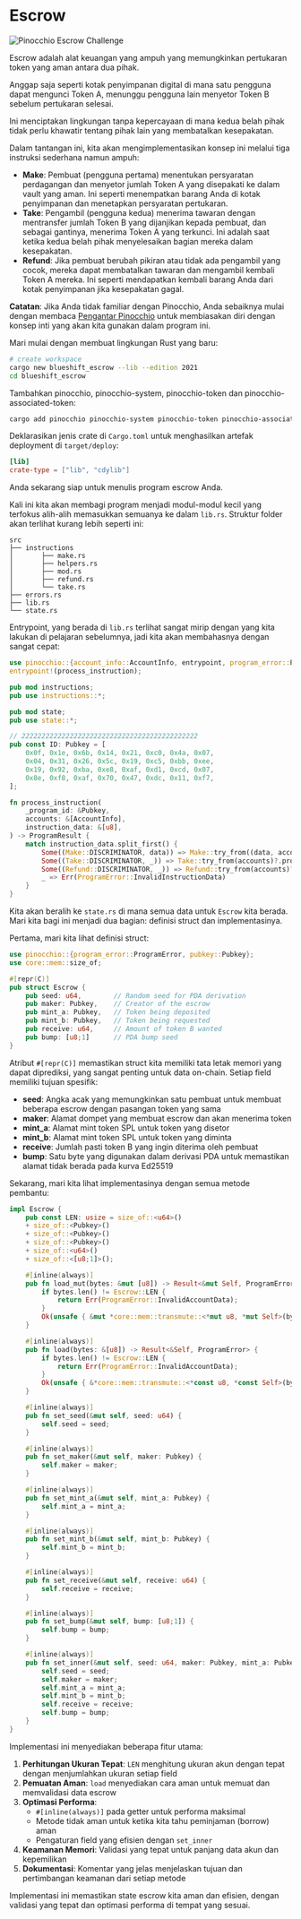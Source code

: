 
# Escrow

![Pinocchio Escrow Challenge](/graphics/challenge-banners/pinocchio-escrow.png)

Escrow adalah alat keuangan yang ampuh yang memungkinkan pertukaran token yang aman antara dua pihak.

Anggap saja seperti kotak penyimpanan digital di mana satu pengguna dapat mengunci Token A, menunggu pengguna lain menyetor Token B sebelum pertukaran selesai.

Ini menciptakan lingkungan tanpa kepercayaan di mana kedua belah pihak tidak perlu khawatir tentang pihak lain yang membatalkan kesepakatan.

Dalam tantangan ini, kita akan mengimplementasikan konsep ini melalui tiga instruksi sederhana namun ampuh:
- **Make**: Pembuat (pengguna pertama) menentukan persyaratan perdagangan dan menyetor jumlah Token A yang disepakati ke dalam vault yang aman. Ini seperti menempatkan barang Anda di kotak penyimpanan dan menetapkan persyaratan pertukaran.
- **Take**: Pengambil (pengguna kedua) menerima tawaran dengan mentransfer jumlah Token B yang dijanjikan kepada pembuat, dan sebagai gantinya, menerima Token A yang terkunci. Ini adalah saat ketika kedua belah pihak menyelesaikan bagian mereka dalam kesepakatan.
- **Refund**: Jika pembuat berubah pikiran atau tidak ada pengambil yang cocok, mereka dapat membatalkan tawaran dan mengambil kembali Token A mereka. Ini seperti mendapatkan kembali barang Anda dari kotak penyimpanan jika kesepakatan gagal.

**Catatan**: Jika Anda tidak familiar dengan Pinocchio, Anda sebaiknya mulai dengan membaca [Pengantar Pinocchio](/id/courses/introduction-to-pinocchio) untuk membiasakan diri dengan konsep inti yang akan kita gunakan dalam program ini.

<ArticleSection name="Instalasi" id="installation" level="h2" />

Mari mulai dengan membuat lingkungan Rust yang baru:

```bash
# create workspace
cargo new blueshift_escrow --lib --edition 2021
cd blueshift_escrow
```

Tambahkan pinocchio, pinocchio-system, pinocchio-token dan pinocchio-associated-token:

```bash
cargo add pinocchio pinocchio-system pinocchio-token pinocchio-associated-token-account
```

Deklarasikan jenis crate di `Cargo.toml` untuk menghasilkan artefak deployment di `target/deploy`:

```toml
[lib]
crate-type = ["lib", "cdylib"]
```

Anda sekarang siap untuk menulis program escrow Anda.

<ArticleSection name="Template" id="template" level="h2" />

Kali ini kita akan membagi program menjadi modul-modul kecil yang terfokus alih-alih memasukkan semuanya ke dalam `lib.rs`. Struktur folder akan terlihat kurang lebih seperti ini:

```
src
├── instructions
│       ├── make.rs
│       ├── helpers.rs
│       ├── mod.rs
│       ├── refund.rs
│       └── take.rs
├── errors.rs
├── lib.rs
└── state.rs
```

Entrypoint, yang berada di `lib.rs` terlihat sangat mirip dengan yang kita lakukan di pelajaran sebelumnya, jadi kita akan membahasnya dengan sangat cepat:

```rust
use pinocchio::{account_info::AccountInfo, entrypoint, program_error::ProgramError, pubkey::Pubkey, ProgramResult};
entrypoint!(process_instruction);

pub mod instructions;
pub use instructions::*;

pub mod state;
pub use state::*;

// 22222222222222222222222222222222222222222222
pub const ID: Pubkey = [
    0x0f, 0x1e, 0x6b, 0x14, 0x21, 0xc0, 0x4a, 0x07,
    0x04, 0x31, 0x26, 0x5c, 0x19, 0xc5, 0xbb, 0xee,
    0x19, 0x92, 0xba, 0xe8, 0xaf, 0xd1, 0xcd, 0x07,
    0x8e, 0xf8, 0xaf, 0x70, 0x47, 0xdc, 0x11, 0xf7,
];

fn process_instruction(
    _program_id: &Pubkey,
    accounts: &[AccountInfo],
    instruction_data: &[u8],
) -> ProgramResult {
    match instruction_data.split_first() {
        Some((Make::DISCRIMINATOR, data)) => Make::try_from((data, accounts))?.process(),
        Some((Take::DISCRIMINATOR, _)) => Take::try_from(accounts)?.process(),
        Some((Refund::DISCRIMINATOR, _)) => Refund::try_from(accounts)?.process(),
        _ => Err(ProgramError::InvalidInstructionData)
    }
}
```

<ArticleSection name="State" id="state" level="h2" />

Kita akan beralih ke `state.rs` di mana semua data untuk `Escrow` kita berada. Mari kita bagi ini menjadi dua bagian: definisi struct dan implementasinya.

Pertama, mari kita lihat definisi struct:

```rust
use pinocchio::{program_error::ProgramError, pubkey::Pubkey};
use core::mem::size_of;

#[repr(C)]
pub struct Escrow {
    pub seed: u64,        // Random seed for PDA derivation
    pub maker: Pubkey,    // Creator of the escrow
    pub mint_a: Pubkey,   // Token being deposited
    pub mint_b: Pubkey,   // Token being requested
    pub receive: u64,     // Amount of token B wanted
    pub bump: [u8;1]      // PDA bump seed
}
```

Atribut `#[repr(C)]` memastikan struct kita memiliki tata letak memori yang dapat diprediksi, yang sangat penting untuk data on-chain. Setiap field memiliki tujuan spesifik:
- **seed**: Angka acak yang memungkinkan satu pembuat untuk membuat beberapa escrow dengan pasangan token yang sama
- **maker**: Alamat dompet yang membuat escrow dan akan menerima token
- **mint_a**: Alamat mint token SPL untuk token yang disetor
- **mint_b**: Alamat mint token SPL untuk token yang diminta
- **receive**: Jumlah pasti token B yang ingin diterima oleh pembuat
- **bump**: Satu byte yang digunakan dalam derivasi PDA untuk memastikan alamat tidak berada pada kurva Ed25519

Sekarang, mari kita lihat implementasinya dengan semua metode pembantu:

```rust
impl Escrow {
    pub const LEN: usize = size_of::<u64>() 
    + size_of::<Pubkey>() 
    + size_of::<Pubkey>() 
    + size_of::<Pubkey>() 
    + size_of::<u64>()
    + size_of::<[u8;1]>();

    #[inline(always)]
    pub fn load_mut(bytes: &mut [u8]) -> Result<&mut Self, ProgramError> {
        if bytes.len() != Escrow::LEN {
            return Err(ProgramError::InvalidAccountData);
        }
        Ok(unsafe { &mut *core::mem::transmute::<*mut u8, *mut Self>(bytes.as_mut_ptr()) })
    }

    #[inline(always)]
    pub fn load(bytes: &[u8]) -> Result<&Self, ProgramError> {
        if bytes.len() != Escrow::LEN {
            return Err(ProgramError::InvalidAccountData);
        }
        Ok(unsafe { &*core::mem::transmute::<*const u8, *const Self>(bytes.as_ptr()) })
    }

    #[inline(always)]
    pub fn set_seed(&mut self, seed: u64) {
        self.seed = seed;
    }

    #[inline(always)]
    pub fn set_maker(&mut self, maker: Pubkey) {
        self.maker = maker;
    }

    #[inline(always)]
    pub fn set_mint_a(&mut self, mint_a: Pubkey) {
        self.mint_a = mint_a;
    }

    #[inline(always)]
    pub fn set_mint_b(&mut self, mint_b: Pubkey) {
        self.mint_b = mint_b;
    }

    #[inline(always)]
    pub fn set_receive(&mut self, receive: u64) {
        self.receive = receive;
    }

    #[inline(always)]
    pub fn set_bump(&mut self, bump: [u8;1]) {
        self.bump = bump;
    }

    #[inline(always)]
    pub fn set_inner(&mut self, seed: u64, maker: Pubkey, mint_a: Pubkey, mint_b: Pubkey, receive: u64, bump: [u8;1]) {
        self.seed = seed;
        self.maker = maker;
        self.mint_a = mint_a;
        self.mint_b = mint_b;
        self.receive = receive;
        self.bump = bump;
    }
}
```

Implementasi ini menyediakan beberapa fitur utama:
1. **Perhitungan Ukuran Tepat**: `LEN` menghitung ukuran akun dengan tepat dengan menjumlahkan ukuran setiap field
2. **Pemuatan Aman**: `load` menyediakan cara aman untuk memuat dan memvalidasi data escrow
3. **Optimasi Performa**:
   - `#[inline(always)]` pada getter untuk performa maksimal
   - Metode tidak aman untuk ketika kita tahu peminjaman (borrow) aman
   - Pengaturan field yang efisien dengan `set_inner`
4. **Keamanan Memori**: Validasi yang tepat untuk panjang data akun dan kepemilikan
5. **Dokumentasi**: Komentar yang jelas menjelaskan tujuan dan pertimbangan keamanan dari setiap metode

Implementasi ini memastikan state escrow kita aman dan efisien, dengan validasi yang tepat dan optimasi performa di tempat yang sesuai.
